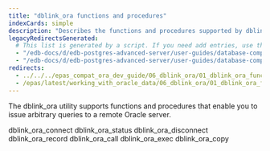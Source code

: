 ```yaml
---
title: "dblink_ora functions and procedures"
indexCards: simple
description: "Describes the functions and procedures supported by dblink_ora"
legacyRedirectsGenerated:
  # This list is generated by a script. If you need add entries, use the `legacyRedirects` key.
  - "/edb-docs/d/edb-postgres-advanced-server/user-guides/database-compatibility-for-oracle-developers-guide/9.6/Database_Compatibility_for_Oracle_Developers_Guide_v9.6.1.124.html"
  - "/edb-docs/d/edb-postgres-advanced-server/user-guides/database-compatibility-for-oracle-developers-guide/9.5/Database_Compatibility_for_Oracle_Developers_Guide.1.354.html"
redirects:
  - ../../../epas_compat_ora_dev_guide/06_dblink_ora/01_dblink_ora_functions_and_procedures #generated for docs/epas/reorg-role-use-case-mode
  - /epas/latest/working_with_oracle_data/06_dblink_ora/01_dblink_ora_functions_and_procedures/
---
```


<div id="dblink_ora_functions_and_procedures" class="registered_link"></div>

The dblink_ora utility supports functions and procedures that enable you to issue arbitrary queries to a remote Oracle server.

<div class="toctree" maxdepth="3">

dblink_ora_connect dblink_ora_status dblink_ora_disconnect dblink_ora_record dblink_ora_call dblink_ora_exec dblink_ora_copy

</div>
